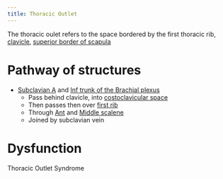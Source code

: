```yaml
---
title: Thoracic Outlet
---
```


The thoracic oulet refers to the space bordered by the first thoracic rib, [clavicle]({{< var ref-clavicle-bone.path >}}), [superior border of scapula]({{< var ref-scapula-bone.superior-border >}})

# Pathway of structures


- [Subclavian A]({{< var ref-subclavian-artery.path >}}) and [Inf trunk of the Brachial plexus]({{< var ref-brachial-plexus.inferior-trunk >}})
    - Pass behind clavicle, into [costoclavicular space]({{< var ref-costoclavicular-space.path >}})
    - Then passes then over [first rib]({{< var ref-1st-rib.path >}})
    - Through [Ant]({{< var ref-anterior-scalene.path >}}) and [Middle scalene]({{< var ref-middle-scalene.path >}})
    - Joined by subclavian vein

# Dysfunction

Thoracic Outlet Syndrome

